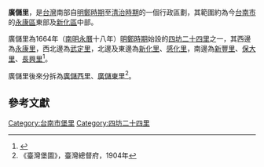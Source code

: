 {{Min-nan
| title     = 廣儲里
| img       = <!-- [[圖檔名|大小]] -->
| caption   = <!-- 圖片檔案之解釋 -->
| choan-han = 廣儲里
| han-lo    = <!-- 閩南語漢羅書寫 -->
| choan-lo  = Kóng-tû-lí
}}
'''廣儲里'''，是[[台灣|台灣]]南部自[[明鄭時期|明鄭時期]]至[[清治時期|清治時期]]的一個行政區劃，其範圍約為今[[台南市|台南市]]的[[永康區|永康區]]東部及[[新化區|新化區]]中部。

廣儲里為1664年（[[南明|南明]][[永曆_(南明)|永曆]]十八年）[[明鄭時期|明鄭時期]]始設的[[四坊二十四里|四坊二十四里]]之一，其西邊為[[永康里_(堡里)|永康里]]，西北邊為[[武定里|武定里]]，北邊及東邊為[[新化里_(堡里)|新化里]]、[[感化里|感化里]]，南邊為[[新豐里_(堡里)|新豐里]]、[[保大里|保大里]]、[[長興里_(堡里)|長興里]]<ref>{{Cite web |url=http://thcts.ascc.net/themes/rb02.php |title=《明鄭時期臺灣行政疆域圖》，中央研究院台灣歷史文化地圖網站 |access-date=2013-04-06 |archive-date=2017-09-14 |archive-url=https://web.archive.org/web/20170914032850/http://thcts.ascc.net/themes/rb02.php |dead-url=no }}</ref>。

廣儲里後來分拆為[[廣儲西里|廣儲西里]]、[[廣儲東里|廣儲東里]]<ref>《臺灣堡圖》，臺灣總督府，1904年</ref>。

==參考文獻==
{{reflist}}

{{台灣明鄭時期行政區劃}}
[[Category:台南市堡里|Category:台南市堡里]]
[[Category:四坊二十四里|Category:四坊二十四里]]